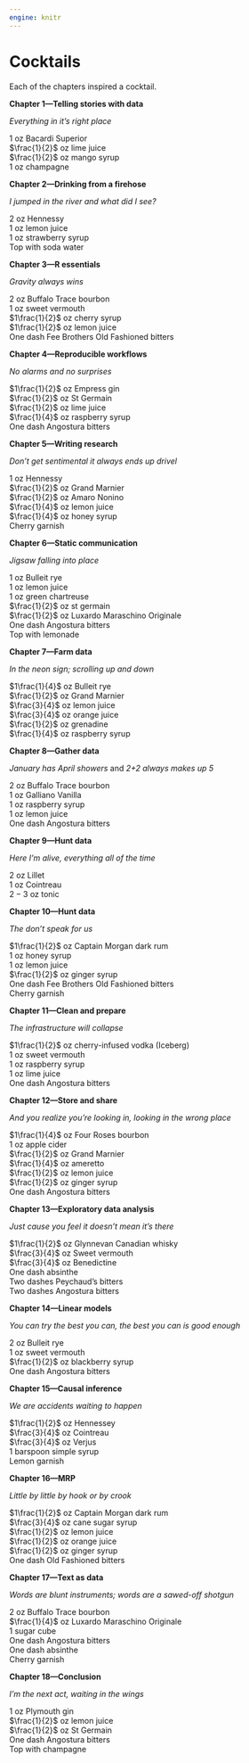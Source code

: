 ```yaml
---
engine: knitr
---
```


# Cocktails {#sec-cocktails}

Each of the chapters inspired a cocktail.
<!-- with accompanying music. -->

**Chapter 1---Telling stories with data**

*Everything in it's right place*

$1$ oz Bacardi Superior  
$\frac{1}{2}$ oz lime juice  
$\frac{1}{2}$ oz mango syrup  
1 oz champagne  


**Chapter 2---Drinking from a firehose**

*I jumped in the river and what did I see?*

$2$ oz Hennessy  
$1$ oz lemon juice  
$1$ oz strawberry syrup  
Top with soda water

<!-- Bright Eyes, *I'm Wide Awake, It's Morning* -->


**Chapter 3---R essentials**

*Gravity always wins*

$2$ oz Buffalo Trace bourbon  
$1$ oz sweet vermouth  
$1\frac{1}{2}$ oz cherry syrup  
$1\frac{1}{2}$ oz lemon juice  
One dash Fee Brothers Old Fashioned bitters  

<!-- John Mayer, *Where the Light Is* -->


**Chapter 4---Reproducible workflows**

*No alarms and no surprises*

$1\frac{1}{2}$ oz Empress gin  
$\frac{1}{2}$ oz St Germain  
$\frac{1}{2}$ oz lime juice  
$\frac{1}{4}$ oz raspberry syrup  
One dash Angostura bitters  


**Chapter 5---Writing research**

*Don't get sentimental it always ends up drivel*

$1$ oz Hennessy  
$\frac{1}{2}$ oz Grand Marnier  
$\frac{1}{2}$ oz Amaro Nonino  
$\frac{1}{4}$ oz lemon juice  
$\frac{1}{4}$ oz honey syrup  
Cherry garnish


**Chapter 6---Static communication**

*Jigsaw falling into place*

$1$ oz Bulleit rye  
$1$ oz lemon juice  
$1$ oz green chartreuse  
$\frac{1}{2}$ oz st germain  
$\frac{1}{2}$ oz Luxardo Maraschino Originale  
One dash Angostura bitters  
Top with lemonade


**Chapter 7---Farm data**

*In the neon sign; scrolling up and down*

$1\frac{1}{4}$ oz Bulleit rye  
$\frac{1}{2}$ oz Grand Marnier  
$\frac{3}{4}$ oz lemon juice  
$\frac{3}{4}$ oz orange juice  
$\frac{1}{2}$ oz grenadine  
$\frac{1}{4}$ oz raspberry syrup  


**Chapter 8---Gather data**

*January has April showers* and *2+2 always makes up 5 *

$2$ oz Buffalo Trace bourbon  
$1$ oz Galliano Vanilla  
$1$ oz raspberry syrup  
$1$ oz lemon juice  
One dash Angostura bitters  

<!-- Sturgill Simpson, *Metamodern Sounds in Country Music* -->


**Chapter 9---Hunt data**

*Here I'm alive, everything all of the time*

$2$ oz Lillet  
$1$ oz Cointreau  
$2-3$ oz tonic  

<!-- The Strokes, *Last Nite* -->


**Chapter 10---Hunt data**

*The don't speak for us*

$1\frac{1}{2}$ oz Captain Morgan dark rum  
$1$ oz honey syrup  
$1$ oz lemon juice  
$\frac{1}{2}$ oz ginger syrup  
One dash Fee Brothers Old Fashioned bitters  
Cherry garnish

<!-- Chance the Rapper, *Coloring Book* -->


**Chapter 11---Clean and prepare**

*The infrastructure will collapse*

$1\frac{1}{2}$ oz cherry-infused vodka (Iceberg)  
$1$ oz sweet vermouth  
$1$ oz raspberry syrup  
$1$ oz lime juice  
One dash Angostura bitters  


**Chapter 12---Store and share**

*And you realize you're looking in, looking in the wrong place*

$1\frac{1}{4}$ oz Four Roses bourbon  
$1$ oz apple cider  
$\frac{1}{2}$ oz Grand Marnier  
$\frac{1}{4}$ oz ameretto  
$\frac{1}{2}$ oz lemon juice  
$\frac{1}{2}$ oz ginger syrup  
One dash Angostura bitters  

<!-- Olivia Rodrigo, *good 4 u* -->


**Chapter 13---Exploratory data analysis**

*Just cause you feel it doesn't mean it's there*

$1\frac{1}{2}$ oz Glynnevan Canadian whisky  
$\frac{3}{4}$ oz Sweet vermouth  
$\frac{3}{4}$ oz Benedictine  
One dash absinthe  
Two dashes Peychaud's bitters  
Two dashes Angostura bitters

<!-- Jay Z, *The Black Album* -->


**Chapter 14---Linear models**

*You can try the best you can, the best you can is good enough *

$2$ oz Bulleit rye  
$1$ oz sweet vermouth  
$\frac{1}{2}$ oz blackberry syrup  
One dash Angostura bitters  

<!-- Hilary Hahn, *Hilary Hahn plays Bach Sonatas 1 & 2 Partita 1* -->


**Chapter 15---Causal inference**

*We are accidents waiting to happen*

$1\frac{1}{2}$ oz Hennessey  
$\frac{3}{4}$ oz Cointreau  
$\frac{3}{4}$ oz Verjus  
1 barspoon simple syrup  
Lemon garnish  

**Chapter 16---MRP**

*Little by little by hook or by crook*

$1\frac{1}{2}$ oz Captain Morgan dark rum  
$\frac{3}{4}$ oz cane sugar syrup   
$\frac{1}{2}$ oz lemon juice  
$\frac{1}{2}$ oz orange juice  
$\frac{1}{2}$ oz ginger syrup  
One dash Old Fashioned bitters  


**Chapter 17---Text as data**

*Words are blunt instruments; words are a sawed-off shotgun*

$2$ oz Buffalo Trace bourbon  
$\frac{1}{4}$ oz Luxardo Maraschino Originale   
1 sugar cube  
One dash Angostura bitters  
One dash absinthe  
Cherry garnish  


**Chapter 18---Conclusion**

*I'm the next act, waiting in the wings*

$1$ oz Plymouth gin  
$\frac{1}{2}$ oz lemon juice   
$\frac{1}{2}$ oz St Germain   
One dash Angostura bitters  
Top with champagne  


